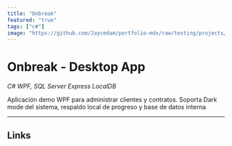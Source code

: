 ```yaml
---
title: "Onbreak"
featured: "true"
tags: ["c#"]
image: "https://github.com/Jaycedam/portfolio-mdx/raw/testing/projects/images/onbreak/preview.webp"
---
```


# Onbreak - Desktop App

_C# WPF, SQL Server Express LocalDB_

<HeaderImage
  src="https://github.com/Jaycedam/portfolio-mdx/raw/testing/projects/images/onbreak/preview.webp"
  alt="header image"
/>

Aplicación demo WPF para administrar clientes y contratos. Soporta Dark mode del sistema, respaldo local de progreso y base de datos interna

---

## Links

<LinkButton title="GitHub" href="https://github.com/Jaycedam/OnBreakServices" />
